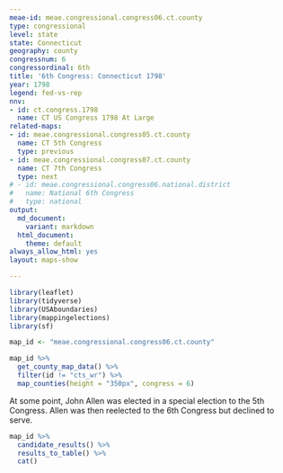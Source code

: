 ```yaml
---
meae-id: meae.congressional.congress06.ct.county
type: congressional
level: state
state: Connecticut
geography: county
congressnum: 6
congressordinal: 6th
title: '6th Congress: Connecticut 1798'
year: 1798
legend: fed-vs-rep
nnv:
- id: ct.congress.1798
  name: CT US Congress 1798 At Large
related-maps:
- id: meae.congressional.congress05.ct.county
  name: CT 5th Congress
  type: previous
- id: meae.congressional.congress07.ct.county
  name: CT 7th Congress
  type: next
# - id: meae.congressional.congress06.national.district
#   name: National 6th Congress
#   type: national
output:
  md_document:
    variant: markdown
  html_document:
    theme: default
always_allow_html: yes
layout: maps-show

---
```


```r
library(leaflet)
library(tidyverse)
library(USAboundaries)
library(mappingelections)
library(sf)

map_id <- "meae.congressional.congress06.ct.county"
```

<div class="map">

```r
map_id %>%
  get_county_map_data() %>%
  filter(id != "cts_wr") %>% 
  map_counties(height = "350px", congress = 6)
```

</div>

At some point, John Allen was elected in a special election to the 5th Congress. Allen was then reelected to the 6th Congress but declined to serve.

<div class="results-table">

```r
map_id %>%
  candidate_results() %>%
  results_to_table() %>%
  cat()
```

</div>
